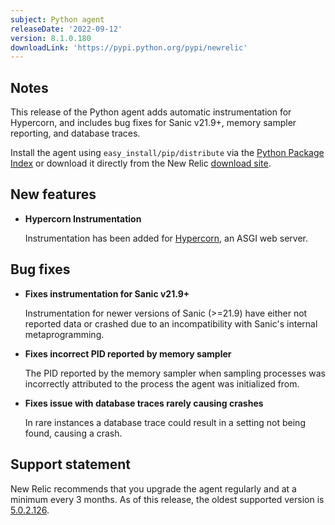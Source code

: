 ```yaml
---
subject: Python agent
releaseDate: '2022-09-12'
version: 8.1.0.180
downloadLink: 'https://pypi.python.org/pypi/newrelic'
---
```


## Notes

This release of the Python agent adds automatic instrumentation for Hypercorn, and includes bug fixes for Sanic v21.9+, memory sampler reporting, and database traces.

Install the agent using `easy_install/pip/distribute` via the [Python Package Index](https://pypi.python.org/pypi/newrelic) or download it directly from the New Relic [download site](http://download.newrelic.com/python_agent/release).

## New features

* **Hypercorn Instrumentation**

    Instrumentation has been added for [Hypercorn](https://github.com/pgjones/hypercorn/), an ASGI web server.

## Bug fixes

* **Fixes instrumentation for Sanic v21.9+**

    Instrumentation for newer versions of Sanic (>=21.9) have either not reported data or crashed due to an incompatibility with Sanic's internal metaprogramming.

* **Fixes incorrect PID reported by memory sampler**

    The PID reported by the memory sampler when sampling processes was incorrectly attributed to the process the agent was initialized from.

* **Fixes issue with database traces rarely causing crashes**

    In rare instances a database trace could result in a setting not being found, causing a crash.

## Support statement

New Relic recommends that you upgrade the agent regularly and at a minimum every 3 months. As of this release, the oldest supported version is [5.0.2.126](https://docs.newrelic.com/docs/release-notes/agent-release-notes/python-release-notes/python-agent-502126/).
